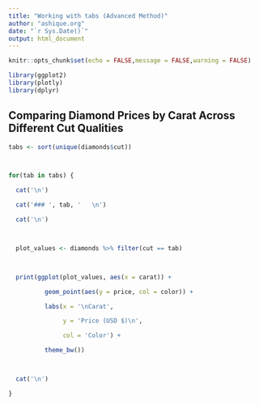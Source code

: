 ```yaml
---
title: "Working with tabs (Advanced Method)"
author: "ashique.org"
date: "`r Sys.Date()`"
output: html_document
---
```


```r
knitr::opts_chunk$set(echo = FALSE,message = FALSE,warning = FALSE)
```

```r
library(ggplot2)
library(plotly)
library(dplyr)
```

## Comparing Diamond Prices by Carat Across Different Cut Qualities {.tabset} 

```r
tabs <- sort(unique(diamonds$cut))



for(tab in tabs) {

  cat('\n')

  cat('### ', tab, '   \n')

  cat('\n')



  plot_values <- diamonds %>% filter(cut == tab)



  print(ggplot(plot_values, aes(x = carat)) +

          geom_point(aes(y = price, col = color)) +

          labs(x = '\nCarat',

               y = 'Price (USD $)\n',

               col = 'Color') +

          theme_bw())



  cat('\n')

}
```
